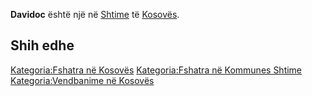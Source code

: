 {{Fshat në 
 | Emri                = Davidoc
 | EmriAlt                = 
 | NAME_SHORT_FORM=      
 | NAME_GENERIC=      
 | NAME_SORT_NAME_RO=      DAVIDOC
 | FULL_NAME_RO = Davidoc
 | FULL_NAME_ND_RO=Davidoc
 | SORT_NAME_RG=DAVIDOC
 | FULL_NAME_RG=Davidoc
 | FULL_NAME_ND_RG=Davidoc
 | SRP_NAME_SHORT_FORM=      
 | SRP_NAME_GENERIC=      
 | SRP_NAME_SORT_NAME_RO=      
 | SRP_FULL_NAME_RO = 
 | SRP_FULL_NAME_ND_RO=
 | SRP_SORT_NAME_RG=
 | SRP_FULL_NAME_RG=
 | SRP_FULL_NAME_ND_RG=
 | Emri (Rasa dhanore) = 
 | Figura              = 
 | Shteti              = Kosovo
 | Komuna              = Shtime
 | Kodi postar         = 
 | Sipërfaqja          = 

 | Popullsia           = 

 | Regj. i popullsisë  = 
 | Dend. e popullsisë  = 
 | Faqja zyrtare       = 
 <!--- Koordinatat ----> 
 | Gjerësia            = 42.446944
 | Gjatësia            = 21.064722
 | Lartësia            = 
}}
'''Davidoc''' është një [[]] në [[Shtime]] të [[Kosovës]].

<!-- == Gjeografia == -->
<!-- == Historia == -->
<!-- == Demografia == -->
== Shih edhe ==
{{Komuna Shtime}}
{{Kosovo-Administrata-Cung}}

[[Kategoria:Fshatra në Kosovës]]
[[Kategoria:Fshatra në Kommunes Shtime]]
[[Kategoria:Vendbanime në Kosovës]]